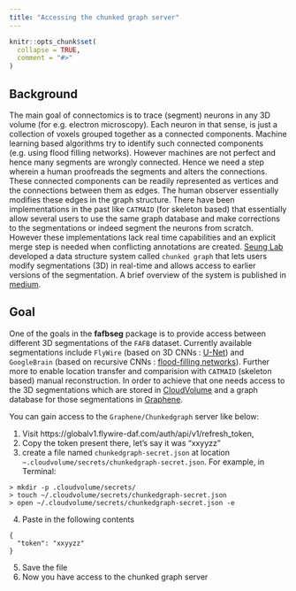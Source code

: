 ```yaml
---
title: "Accessing the chunked graph server"
---
```


```r
knitr::opts_chunk$set(
  collapse = TRUE,
  comment = "#>"
)
```

## Background

The main goal of connectomics is to trace (segment) neurons in any 3D volume (for e.g. electron microscopy).
Each neuron in that sense, is just a collection of voxels grouped together as a connected components. Machine learning based algorithms try to identify such connected components (e.g. using flood filling networks). However machines are not perfect and hence many segments are wrongly connected. Hence we need a step wherein a human proofreads the segments and alters the connections. These connected components can be readily represented as vertices and the connections between them as edges. The human observer essentially modifies these edges in the graph structure. There have been implementations in the past like `CATMAID` (for skeleton based) that essentially allow several users to use the same graph database and make corrections to the segmentations or indeed segment the neurons from scratch. However these implementations lack real time capabilities and an explicit merge step is needed when conflicting annotations are created. [Seung Lab](https://seunglab.org/) developed a data structure system called `chunked graph` that lets users modify segmentations (3D) in real-time and allows access to earlier versions of the segmentation. A brief overview of the system is published in [medium](https://medium.com/princeton-systems-course/building-a-multi-user-platform-for-real-time-very-large-graph-editing-ee37268025ad).


## Goal

One of the goals in the **fafbseg** package is to provide access between different 3D segmentations of the `FAFB` dataset. Currently available segmentations include `FlyWire` (based on 3D CNNs : [U-Net](https://arxiv.org/abs/1709.02974)) and `GoogleBrain` (based on recursive CNNs : [flood-filling networks](https://www.nature.com/articles/s41592-018-0049-4)). Further more to enable location transfer and comparision with `CATMAID` (skeleton based) manual reconstruction. In order to achieve that one needs access to the 3D segmentations which are stored in [CloudVolume](https://github.com/seung-lab/cloud-volume) and a graph database for those segmentations in [Graphene](https://github.com/seung-lab/cloud-volume). 

You can gain access to the `Graphene/Chunkedgraph` server like below:

1. Visit https://globalv1.flywire-daf.com/auth/api/v1/refresh_token,
2. Copy the token present there, let's say it was "xxyyzz"
3. create a file named `chunkedgraph-secret.json` at location `~.cloudvolume/secrets/chunkedgraph-secret.json`. For example, in Terminal: 
```
> mkdir -p .cloudvolume/secrets/
> touch ~/.cloudvolume/secrets/chunkedgraph-secret.json
> open ~/.cloudvolume/secrets/chunkedgraph-secret.json -e
```
4. Paste in the following contents
```
{
  "token": "xxyyzz"
}
```
5. Save the file
6. Now you have access to the chunked graph server
